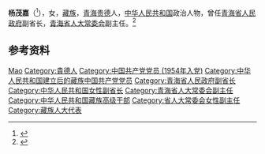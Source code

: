 '''杨茂嘉'''（{{bd|1932年|12月|2021年|6月21日|catIdx=Yang}}<ref>{{Cite web|title=89岁青海省人大常委会原副主任杨茂嘉逝世|url=https://www.thepaper.cn/newsDetail_forward_13266121|access-date=2021-06-24|author=岳怀让|date=2021-06-23|work=[[澎湃新闻|澎湃新闻]]|language=zh|archive-date=2021-06-30|archive-url=https://web.archive.org/web/20210630074535/https://www.thepaper.cn/newsDetail_forward_13266121|dead-url=no}}</ref>），女，[[藏族|藏族]]，[[青海|青海]][[贵德县|贵德]]人，[[中华人民共和国|中华人民共和国]]政治人物，曾任[[青海省人民政府|青海省人民政府]]副省长，[[青海省人大常委会|青海省人大常委会]]副主任。<ref>{{Cite book|title=藏族大辞典|author=丹珠昂奔, 周润年, 莫福山等主编; 罗桑开珠, 雀丹, 杜绮德等副主编|publisher=甘肃人民出版社|year=2003|isbn=9787226020302|location=兰州|pages=}}</ref>

== 参考资料 ==
{{reflist}}

{{中华人民共和国官员小作品}}

{{Authority control}}
{{DEFAULTSORT:Yang杨}}
[[Category:杨姓|Mao]]
[[Category:貴德人|Category:貴德人]]
[[Category:中国共产党党员_(1954年入党)|Category:中国共产党党员 (1954年入党)]]
[[Category:中华人民共和国建立后的藏族中国共产党党员|Category:中华人民共和国建立后的藏族中国共产党党员]]
[[Category:青海省人民政府副省长|Category:青海省人民政府副省长]]
[[Category:中华人民共和国女性副省长|Category:中华人民共和国女性副省长]]
[[Category:青海省人大常委会副主任|Category:青海省人大常委会副主任]]
[[Category:中华人民共和国藏族高级干部|Category:中华人民共和国藏族高级干部]]
[[Category:省人大常委会女性副主任|Category:省人大常委会女性副主任]]
[[Category:藏族人大代表|Category:藏族人大代表]]